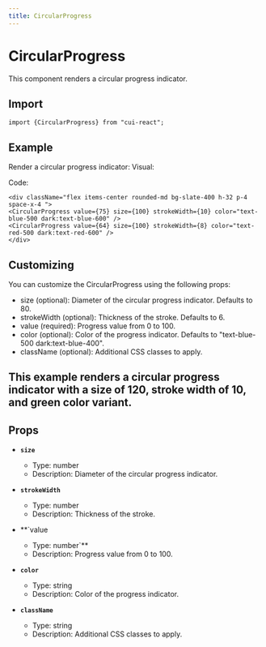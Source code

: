 ```yaml
---
title: CircularProgress
---
```



# CircularProgress

This component renders a circular progress indicator.

## Import

```tsx
import {CircularProgress} from "cui-react";

```

## Example
Render a circular progress indicator:
Visual:
<div className="flex items-center rounded-md bg-slate-400 h-32 p-4 space-x-4 ">
<CircularProgress value={75} size={100} strokeWidth={10} color="text-blue-500 dark:text-blue-600" />

<CircularProgress value={64} size={100} strokeWidth={8} color="text-red-500 dark:text-red-600" />
</div>

Code:
```tsx
<div className="flex items-center rounded-md bg-slate-400 h-32 p-4 space-x-4 ">
<CircularProgress value={75} size={100} strokeWidth={10} color="text-blue-500 dark:text-blue-600" />
<CircularProgress value={64} size={100} strokeWidth={8} color="text-red-500 dark:text-red-600" />
</div>
```

## Customizing
You can customize the CircularProgress using the following props:

- size (optional): Diameter of the circular progress indicator. Defaults to 80.
- strokeWidth (optional): Thickness of the stroke. Defaults to 6.
- value (required): Progress value from 0 to 100.
- color (optional): Color of the progress indicator. Defaults to "text-blue-500 dark:text-blue-400".
- className (optional): Additional CSS classes to apply.

## This example renders a circular progress indicator with a size of 120, stroke width of 10, and green color variant.

## Props
- **`size`**
    - Type: number
    - Description: Diameter of the circular progress indicator.

- **`strokeWidth`**
    - Type: number
    - Description: Thickness of the stroke.
- **`value
    - Type: number`**
    - Description: Progress value from 0 to 100.

- **`color`**
    - Type: string
    - Description: Color of the progress indicator.
- **`className`**
    - Type: string
    - Description: Additional CSS classes to apply.